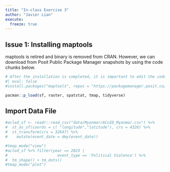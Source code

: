 ```yaml
---
title: "In-class Exercise 3"
author: "Javier Lian"
execute: 
  freeze: true
---
```


## Issue 1: Installing maptools

maptools is retired and binary is removed from CRAN. However, we can download from Posit Public Package Manager snapshots by using the code chunks below.

```r
# After the installation is completed, it is important to edit the code chunk as shown below in order to avoid maptools being download and install repetitively every time the Quarto document been rendered.
#| eval: false
#install.packages("maptools", repos = "https://packagemanager.posit.co/cran/2023-10-13")
```

```r
pacman::p_load(sf, raster, spatstat, tmap, tidyverse)
```

## Import Data File

```r
#acled_sf <- readr::read_csv("data/Myanmar/ACLED_Myanmar.csv") %>%
#  st_as_sf(coords = c( "longitude","latitude"), crs = 4326) %>%
#  st_transform(crs = 32647) %>%
#    mutate(event_date = dmy(event_date))
```

```r

#tmap_mode("view")
#acled_sf %>% filter(year == 2023 |
#                      event_type == 'Political Violence') %>%
#  tm_shape() + tm_dots()
#tmap_mode("plot")
```

